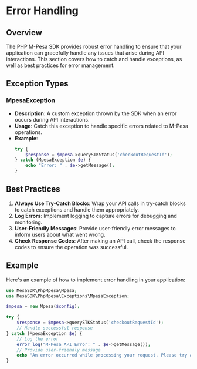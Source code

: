 # Error Handling

## Overview

The PHP M-Pesa SDK provides robust error handling to ensure that your application can gracefully handle any issues that arise during API interactions. This section covers how to catch and handle exceptions, as well as best practices for error management.

## Exception Types

### MpesaException

- **Description**: A custom exception thrown by the SDK when an error occurs during API interactions.
- **Usage**: Catch this exception to handle specific errors related to M-Pesa operations.
- **Example**:
  ```php
  try {
      $response = $mpesa->querySTKStatus('checkoutRequestId');
  } catch (MpesaException $e) {
      echo "Error: " . $e->getMessage();
  }
  ```

## Best Practices

1. **Always Use Try-Catch Blocks**: Wrap your API calls in try-catch blocks to catch exceptions and handle them appropriately.
2. **Log Errors**: Implement logging to capture errors for debugging and monitoring.
3. **User-Friendly Messages**: Provide user-friendly error messages to inform users about what went wrong.
4. **Check Response Codes**: After making an API call, check the response codes to ensure the operation was successful.

## Example

Here's an example of how to implement error handling in your application:

```php
use MesaSDK\PhpMpesa\Mpesa;
use MesaSDK\PhpMpesa\Exceptions\MpesaException;

$mpesa = new Mpesa($config);

try {
    $response = $mpesa->querySTKStatus('checkoutRequestId');
    // Handle successful response
} catch (MpesaException $e) {
    // Log the error
    error_log("M-Pesa API Error: " . $e->getMessage());
    // Provide user-friendly message
    echo "An error occurred while processing your request. Please try again later.";
}
```
